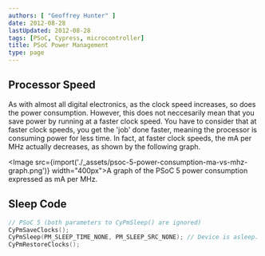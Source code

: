 ```yaml
---
authors: [ "Geoffrey Hunter" ]
date: 2012-08-28
lastUpdated: 2012-08-28
tags: [PSoC, Cypress, microcontroller]
title: PSoC Power Management
type: page
---
```


## Processor Speed

As with almost all digital electronics, as the clock speed increases, so does the power consumption. However, this does not neccesarily mean that you save power by running at a faster clock speed. You have to consider that at faster clock speeds, you get the 'job' done faster, meaning the processor is consuming power for less time. In fact, at faster clock speeds, the mA per MHz actually decreases, as shown by the following graph.

<Image src={import('./_assets/psoc-5-power-consumption-ma-vs-mhz-graph.png')} width="400px">A graph of the PSoC 5 power consumption expressed as mA per MHz.</Image>

## Sleep Code

```c
// PSoC 5 (both parameters to CyPmSleep() are ignored)
CyPmSaveClocks();
CyPmSleep(PM_SLEEP_TIME_NONE, PM_SLEEP_SRC_NONE); // Device is asleep. Code will re-enter here once wakeup ISR is finished.
CyPmRestoreClocks();
```